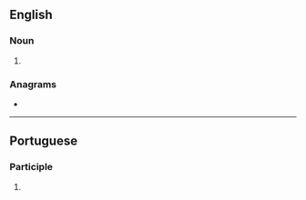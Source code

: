 ==English==

===Noun===
{{head|en|noun form}}

# {{plural of|en|panada}}

===Anagrams===
* {{anagrams|en|a=aaadnps|pasanda}}

----

==Portuguese==

===Participle===
{{head|pt|past participle form}}

# {{pt-verb form of|panar}}